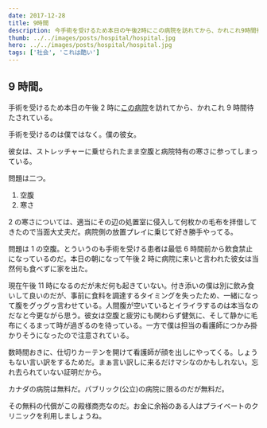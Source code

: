 ```yaml
---
date: 2017-12-28
title: 9時間
description: 今手術を受けるため本日の午後2時にこの病院を訪れてから、かれこれ9時間待たされている。
thumb: ../../images/posts/hospital/hospital.jpg
hero: ../../images/posts/hospital/hospital.jpg
tags: ['社会', 'これは酷い']
---
```


## 9 時間。

手術を受けるため本日の午後 2 時に[この病院](https://cusm.ca/ 'Royal Victoria Hospital')を訪れてから、かれこれ 9 時間待たされている。

手術を受けるのは僕ではなく。僕の彼女。

彼女は、ストレッチャーに乗せられたまま空腹と病院特有の寒さに参ってしまっている。

問題は二つ。

1.  空腹
2.  寒さ

2 の寒さについては、適当にその辺の処置室に侵入して何枚かの毛布を拝借してきたので当面大丈夫だ。病院側の放置プレイに乗じて好き勝手やってる。

問題は 1 の空腹。とういうのも手術を受ける患者は最低 6 時間前から飲食禁止になっているのだ。本日の朝になって午後 2 時に病院に来いと言われた彼女は当然何も食べずに家を出た。

現在午後 11 時になるのだが未だ何も起きていない。付き添いの僕は別に飲み食いして良いのだが、事前に食料を調達するタイミングを失ったため、一緒になって腹をグゥグゥ言わせている。人間腹が空いているとイライラするのは本当なのだなと今更ながら思う。彼女は空腹と疲労にも関わらず健気に、そして静かに毛布にくるまって時が過ぎるのを待っている。一方で僕は担当の看護師につかみ掛かりそうになったので注意されている。

数時間おきに、仕切りカーテンを開けて看護師が顔を出しにやってくる。しょうもない言い訳をするためだ。まぁ言い訳しに来るだけマシなのかもしれない。忘れ去られていない証明だから。

カナダの病院は無料だ。パブリック(公立)の病院に限るのだが無料だ。

その無料の代償がこの殿様商売なのだ。お金に余裕のある人はプライベートのクリニックを利用しましょうね。
